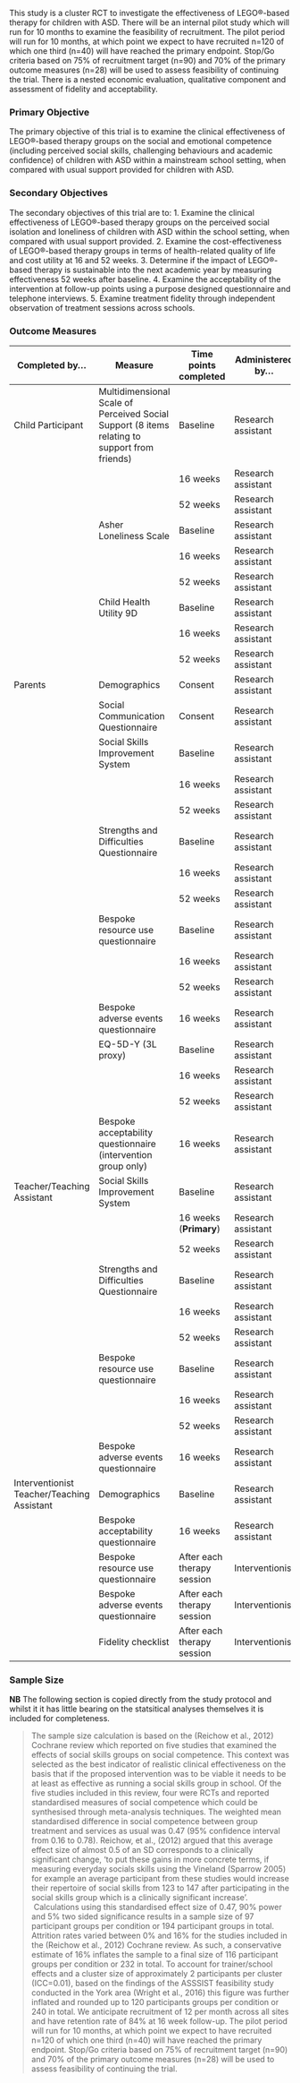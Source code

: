This study is a cluster RCT to investigate the effectiveness of LEGO®-based therapy for children with ASD. There will be an internal pilot study which will run for 10 months to examine the feasibility of recruitment. The pilot period will run for 10 months, at which point we expect to have recruited n=120 of which one third (n=40) will have reached the primary endpoint. Stop/Go criteria based on 75% of recruitment target (n=90) and 70% of the primary outcome measures (n=28) will be used to assess feasibility of continuing the trial. There is a nested economic evaluation, qualitative component and assessment of fidelity and acceptability.

### Primary Objective

The primary objective of this trial is to examine the clinical effectiveness of LEGO®-based therapy groups on the social and emotional competence (including perceived social skills, challenging behaviours and academic confidence) of children with ASD within a mainstream school setting, when compared with usual support provided for children with ASD.

### Secondary Objectives

The secondary objectives of this trial are to:
1. Examine the clinical effectiveness of LEGO®-based therapy groups on the perceived social isolation and loneliness of children with ASD within the school setting, when compared with usual support provided.
2. Examine the cost-effectiveness of LEGO®-based therapy groups in terms of health-related quality of life and cost utility at 16 and 52 weeks.
3. Determine if the impact of LEGO®-based therapy is sustainable into the next academic year by measuring effectiveness 52 weeks after baseline.
4. Examine the acceptability of the intervention at follow-up points using a purpose designed questionnaire and telephone interviews.
5. Examine treatment fidelity through independent observation of treatment sessions across schools.


### Outcome Measures

| Completed by...  | Measure                | Time points completed | Administered by... |
|------------------|------------------------|-----------------------|--------------------|
| Child Participant | Multidimensional Scale of Perceived Social Support (8 items relating to support from friends) | Baseline | Research assistant |
|                  |                        | 16 weeks              | Research assistant |
|                  |                        | 52 weeks              | Research assistant |
|                  | Asher Loneliness Scale | Baseline              | Research assistant |
|                  |                        | 16 weeks              | Research assistant |
|                  |                        | 52 weeks              | Research assistant |
|                  | Child Health Utility 9D| Baseline              | Research assistant |
|                  |                        | 16 weeks              | Research assistant |
|                  |                        | 52 weeks              | Research assistant |
| Parents          | Demographics           | Consent               | Research assistant |
|                  | Social Communication Questionnaire | Consent   | Research assistant |
|                  | Social Skills Improvement System   | Baseline  | Research assistant |
|                  |                        | 16 weeks              | Research assistant |
|                  |                        | 52 weeks              | Research assistant |
|                  | Strengths and Difficulties Questionnaire | Baseline | Research assistant |
|                  |                        | 16 weeks              | Research assistant |
|                  |                        | 52 weeks              | Research assistant |
|                  | Bespoke resource use questionnaire | Baseline  | Research assistant |
|                  |                        | 16 weeks              | Research assistant |
|                  |                        | 52 weeks              | Research assistant |
|                  | Bespoke adverse events questionnaire | 16 weeks| Research assistant |
|                  | EQ-5D-Y  (3L proxy)    | Baseline              | Research assistant |
|                  |                        | 16 weeks              | Research assistant |
|                  |                        | 52 weeks              | Research assistant |
|                  | Bespoke acceptability questionnaire (intervention group only) | 16 weeks | Research assistant |
| Teacher/Teaching Assistant | Social Skills Improvement System | Baseline | Research assistant |
|                  |                        | 16 weeks (**Primary**)| Research assistant |
|                  |                        | 52 weeks              | Research assistant |
|                  | Strengths and Difficulties Questionnaire | Baseline | Research assistant |
|                  |                        | 16 weeks              | Research assistant |
|                  |                        | 52 weeks              | Research assistant |
|                  | Bespoke resource use questionnaire | Baseline  | Research assistant |
|                  |                        | 16 weeks              | Research assistant |
|                  |                        | 52 weeks              | Research assistant |
|                  | Bespoke adverse events questionnaire | 16 weeks| Research assistant |
| Interventionist Teacher/Teaching Assistant | Demographics | Baseline | Research assistant |
|                  | Bespoke acceptability questionnaire  | 16 weeks | Research assistant |
|                  | Bespoke resource use questionnaire   | After each therapy session | Interventionist |
|                  | Bespoke adverse events questionnaire | After each therapy session | Interventionist |
|                  | Fidelity checklist                   | After each therapy session | Interventionist |

### Sample Size

**NB** The following section is copied directly from the study protocol and whilst it it has little bearing on the statsitical analyses themselves it is included for completeness.

> The sample size calculation is based on the (Reichow et al., 2012) Cochrane review which reported on five studies that examined the effects of social skills groups on social competence. This context was selected as the best indicator of realistic clinical effectiveness on the basis that if the proposed intervention was to be viable it needs to be at least as effective as running a social skills group in school. Of the five studies included in this review, four were RCTs and reported standardised measures of social competence which could be synthesised through meta-analysis techniques. The weighted mean standardised difference in social competence between group treatment and services as usual was 0.47 (95% confidence interval from 0.16 to 0.78). Reichow, et al., (2012) argued that this average effect size of almost 0.5 of an SD corresponds to a clinically significant change, 'to put these gains in more concrete terms, if measuring everyday socials skills using the Vineland (Sparrow 2005) for example an average participant from these studies would increase their repertoire of social skills from 123 to 147 after participating in the social skills group which is a clinically significant increase'.  Calculations using this standardised effect size of 0.47, 90% power and 5% two sided significance results in a sample size of 97 participant groups per condition or 194 participant groups in total. Attrition rates varied between 0% and 16% for the studies included in the (Reichow et al., 2012) Cochrane review. As such, a conservative estimate of 16% inflates the sample to a final size of 116 participant groups per condition or 232 in total. To account for trainer/school effects and a cluster size of approximately 2 participants per cluster (ICC=0.01), based on the findings of the ASSSIST feasibility study conducted in the York area (Wright et al., 2016) this figure was further inflated and rounded up to 120 participants groups per condition or 240 in total. We anticipate recruitment of 12 per month across all sites and have retention rate of 84% at 16 week follow-up. The pilot period will run for 10 months, at which point we expect to have recruited n=120 of which one third (n=40) will have reached the primary endpoint. Stop/Go criteria based on 75% of recruitment target (n=90) and 70% of the primary outcome measures (n=28) will be used to assess feasibility of continuing the trial.
